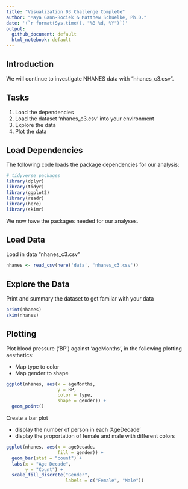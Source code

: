 ```yaml
---
title: "Visualization 03 Challenge Complete"
author: "Maya Gann-Bociek & Matthew Schuelke, Ph.D."
date: '(`r format(Sys.time(), "%B %d, %Y")`)'
output:
  github_document: default
  html_notebook: default
---
```


## Introduction

We will continue to investigate NHANES data with "nhanes_c3.csv". 

## Tasks

1. Load the dependencies
2. Load the dataset 'nhanes_c3.csv' into your environment
3. Explore the data
4. Plot the data

## Load Dependencies

The following code loads the package dependencies for our analysis:

```r
# tidyverse packages
library(dplyr)   
library(tidyr)   
library(ggplot2)  
library(readr)    
library(here)
library(skimr)
```

We now have the packages needed for our analyses.

## Load Data 

Load in data "nhanes_c3.csv"

```r
nhanes <- read_csv(here('data', 'nhanes_c3.csv'))
```

## Explore the Data

Print and summary the dataset to get familar with your data

```r
print(nhanes)
skim(nhanes)
```

## Plotting

Plot blood pressure ('BP') against 'ageMonths', in the following plotting aesthetics:

* Map type to color 
* Map gender to shape 

```r
ggplot(nhanes, aes(x = ageMonths, 
                   y = BP, 
                   color = type, 
                   shape = gender)) +
  geom_point()
```

Create a bar plot

* display the number of person in each 'AgeDecade'
* display the proportation of female and male with different colors

```r
ggplot(nhanes, aes(x = ageDecade, 
                   fill = gender)) + 
  geom_bar(stat = "count") +
  labs(x = "Age Decade",
       y = "Count") + 
  scale_fill_discrete("Gender", 
                      labels = c("Female", "Male"))
  
```
